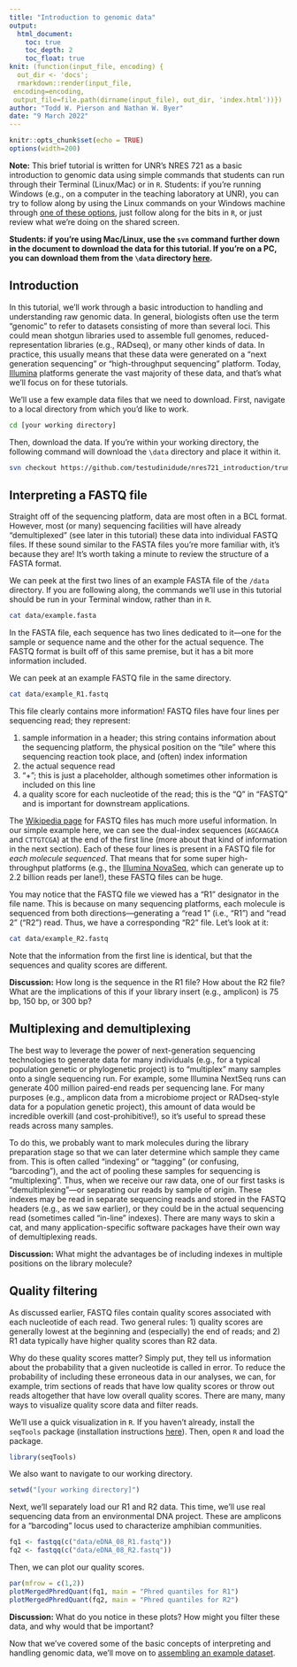 ```yaml
---
title: "Introduction to genomic data"
output: 
  html_document:
    toc: true
    toc_depth: 2
    toc_float: true
knit: (function(input_file, encoding) {
  out_dir <- 'docs';
  rmarkdown::render(input_file,
 encoding=encoding,
 output_file=file.path(dirname(input_file), out_dir, 'index.html'))})
author: "Todd W. Pierson and Nathan W. Byer"
date: "9 March 2022"
---
```


```r
knitr::opts_chunk$set(echo = TRUE)
options(width=200)
```

<div class="alert alert-danger">
  <strong>Note:</strong> This brief tutorial is written for UNR's NRES 721 as a basic introduction to genomic data using simple commands that students can run through their Terminal (Linux/Mac) or in `R`. Students: if you're running Windows (e.g., on a computer in the teaching laboratory at UNR), you can try to follow along by using the Linux commands on your Windows machine through [one of these options](https://itsfoss.com/run-linux-commands-in-windows/), just follow along for the bits in `R`, or just review what we're doing on the shared screen. 
  
<strong>Students: if you're using Mac/Linux, use the `svn` command further down in the document to download the data for this tutorial. If you're on a PC, you can download them from the `\data` directory [here](https://github.com/twpierson/nres721_introduction).</strong>
</div>

## Introduction
In this tutorial, we'll work through a basic introduction to handling and understanding raw genomic data. In general, biologists often use the term "genomic" to refer to datasets consisting of more than several loci. This could mean shotgun libraries used to assemble full genomes, reduced-representation libraries (e.g., RADseq), or many other kinds of data. In practice, this usually means that these data were generated on a "next generation sequencing" or "high-throughput sequencing" platform. Today, [Illumina](https://www.illumina.com/index-d.html) platforms generate the vast majority of these data, and that's what we'll focus on for these tutorials.

We'll use a few example data files that we need to download. First, navigate to a local directory from which you'd like to work.

```bash
cd [your working directory]
```

Then, download the data. If you're within your working directory, the following command will download the `\data` directory and place it within it.

```bash
svn checkout https://github.com/testudinidude/nres721_introduction/trunk/data
```

## Interpreting a FASTQ file

Straight off of the sequencing platform, data are most often in a BCL format. However, most (or many) sequencing facilities will have already "demultiplexed" (see later in this tutorial) these data into individual FASTQ files. If these sound similar to the FASTA files you're more familiar with, it's because they are! It's worth taking a minute to review the structure of a FASTA format. 

We can peek at the first two lines of an example FASTA file of the `/data` directory. If you are following along, the commands we'll use in this tutorial should be run in your Terminal window, rather than in `R`.

```bash
cat data/example.fasta
```

In the FASTA file, each sequence has two lines dedicated to it—one for the sample or sequence name and the other for the actual sequence. The FASTQ format is built off of this same premise, but it has a bit more information included.

We can peek at an example FASTQ file in the same directory.
```bash
cat data/example_R1.fastq
```

This file clearly contains more information! FASTQ files have four lines per sequencing read; they represent:

1) sample information in a header; this string contains information about the sequencing platform, the physical position on the "tile" where this sequencing reaction took place, and (often) index information
2) the actual sequence read
3) "+"; this is just a placeholder, although sometimes other information is included on this line
4) a quality score for each nucleotide of the read; this is the "Q" in "FASTQ" and is important for downstream applications.

The [Wikipedia page](https://en.wikipedia.org/wiki/FASTQ_format) for FASTQ files has much more useful information. In our simple example here, we can see the dual-index sequences (`AGCAAGCA` and `CTTGTCGA`) at the end of the first line (more about that kind of information in the next section). Each of these four lines is present in a FASTQ file for *each molecule sequenced*. That means that for some super high-throughput platforms (e.g., the [Illumina NovaSeq](https://www.illumina.com/systems/sequencing-platforms/novaseq.html), which can generate up to 2.2 billion reads per lane!), these FASTQ files can be huge.

You may notice that the FASTQ file we viewed has a "R1" designator in the file name. This is because on many sequencing platforms, each molecule is sequenced from both directions—generating a "read 1" (i.e., "R1") and "read 2" ("R2") read. Thus, we have a corresponding "R2" file. Let's look at it:

```bash
cat data/example_R2.fastq
```

Note that the information from the first line is identical, but that the sequences and quality scores are different. 

<div class="alert alert-info">
  <strong>Discussion:</strong> How long is the sequence in the R1 file? How about the R2 file? What are the implications of this if your library insert (e.g., amplicon) is 75 bp, 150 bp, or 300 bp?
</div>

## Multiplexing and demultiplexing

The best way to leverage the power of next-generation sequencing technologies to generate data for many individuals (e.g., for a typical population genetic or phylogenetic project) is to "multiplex" many samples onto a single sequencing run. For example, some Illumina NextSeq runs can generate 400 million paired-end reads per sequencing lane. For many purposes (e.g., amplicon data from a microbiome project or RADseq-style data for a population genetic project), this amount of data would be incredible overkill (and cost-prohibitive!), so it's useful to spread these reads across many samples.

To do this, we probably want to mark molecules during the library preparation stage so that we can later determine which sample they came from. This is often called "indexing" or "tagging" (or confusing, "barcoding"), and the act of pooling these samples for sequencing is "multiplexing". Thus, when we receive our raw data, one of our first tasks is "demultiplexing"---or separating our reads by sample of origin. These indexes may be read in separate sequencing reads and stored in the FASTQ headers (e.g., as we saw earlier), or they could be in the actual sequencing read (sometimes called "in-line" indexes). There are many ways to skin a cat, and many application-specific software packages have their own way of demultiplexing reads.

<div class="alert alert-info">
  <strong>Discussion:</strong> What might the advantages be of including indexes in multiple positions on the library molecule?
</div>

## Quality filtering

As discussed earlier, FASTQ files contain quality scores associated with each nucleotide of each read. Two general rules: 1) quality scores are generally lowest at the beginning and (especially) the end of reads; and 2) R1 data typically have higher quality scores than R2 data. 

Why do these quality scores matter? Simply put, they tell us information about the probability that a given nucleotide is called in error. To reduce the probability of including these erroneous data in our analyses, we can, for example, trim sections of reads that have low quality scores or throw out reads altogether that have low overall quality scores. There are many, many ways to visualize quality score data and filter reads. 

We'll use a quick visualization in `R`. If you haven't already, install the `seqTools` package (installation instructions [here](https://bioconductor.org/packages/release/bioc/html/seqTools.html)). Then, open `R` and load the package.

```r
library(seqTools)
```

We also want to navigate to our working directory.
```r
setwd("[your working directory]")
```

Next, we'll separately load our R1 and R2 data. This time, we'll use real sequencing data from an environmental DNA project. These are amplicons for a "barcoding" locus used to characterize amphibian communities. 

```r
fq1 <- fastqq(c("data/eDNA_08_R1.fastq"))
fq2 <- fastqq(c("data/eDNA_08_R2.fastq"))
```

Then, we can plot our quality scores.
```r
par(mfrow = c(1,2))
plotMergedPhredQuant(fq1, main = "Phred quantiles for R1")
plotMergedPhredQuant(fq2, main = "Phred quantiles for R2")
```

<div class="alert alert-info">
  <strong>Discussion:</strong> What do you notice in these plots? How might you filter these data, and why would that be important?
</div>

Now that we've covered some of the basic concepts of interpreting and handling genomic data, we'll move on to [assembling an example dataset](https://twpierson.github.io/nres721_assembly/).